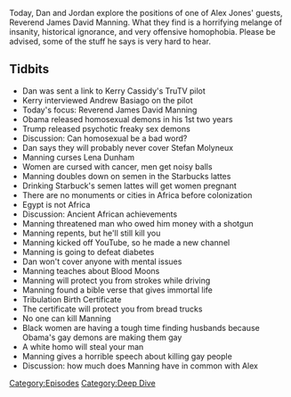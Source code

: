 {{DEFAULTSORT:
    #_EPISODE_0232:Reverend Manning
}}{{Episode
    | title           = Reverend Manning
    | caption         = [https://knowledgefight.libsyn.com/knowledge-fight-reverend-manning Listen to this episode on Libsyn]
    | episodeNumber   = 232
    | length          = 01:37:38
    | airDate         = November 28, 2018
    | episodeType     = [[:Category:Deep Dive|Deep Dive]]
    | appearance      = [[Kerry Cassidy]], [[Andrew Basiago]], [[James David Manning]], [[Stefan Molyneux]], [[Lena Dunham]]
    | oocDrop         = I am now a 9/11 truther!
    | previousEpisode = [[231: March 24, 2009]]
    | nextEpisode     = [[233: November 28, 2018]]
}}

{{Stub}}

Today, Dan and Jordan explore the positions of one of Alex Jones' guests, Reverend James David Manning. What they find is a horrifying melange of insanity, historical ignorance, and very offensive homophobia. Please be advised, some of the stuff he says is very hard to hear.

==Tidbits==

*Dan was sent a link to Kerry Cassidy's TruTV pilot
*Kerry interviewed Andrew Basiago on the pilot
*Today's focus: Reverend James David Manning
*Obama released homosexual demons in his 1st two years
*Trump released psychotic freaky sex demons
*Discussion: Can homosexual be a bad word?
*Dan says they will probably never cover Stefan Molyneux
*Manning curses Lena Dunham
*Women are cursed with cancer, men get noisy balls
*Manning doubles down on semen in the Starbucks lattes
*Drinking Starbuck's semen lattes will get women pregnant
*There are no monuments or cities in Africa before colonization
*Egypt is not Africa
*Discussion: Ancient African achievements
*Manning threatened man who owed him money with a shotgun
*Manning repents, but he'll still kill you
*Manning kicked off YouTube, so he made a new channel
*Manning is going to defeat diabetes
*Dan won't cover anyone with mental issues
*Manning teaches about Blood Moons
*Manning will protect you from strokes while driving
*Manning found a bible verse that gives immortal life
*Tribulation Birth Certificate
*The certificate will protect you from bread trucks
*No one can kill Manning
*Black women are having a tough time finding husbands because Obama's gay demons are making them gay
*A white homo will steal your man
*Manning gives a horrible speech about killing gay people
*Discussion: how much does Manning have in common with Alex

[[Category:Episodes]]
[[Category:Deep Dive]]
